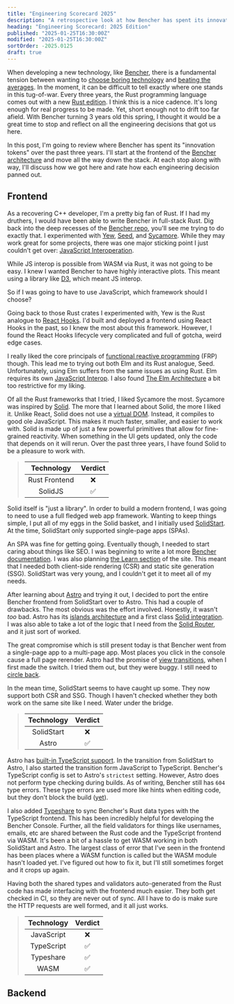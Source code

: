 ```yaml
---
title: "Engineering Scorecard 2025"
description: "A retrospective look at how Bencher has spent its innovation tokens"
heading: "Engineering Scorecard: 2025 Edition"
published: "2025-01-25T16:30:00Z"
modified: "2025-01-25T16:30:00Z"
sortOrder: -2025.0125
draft: true
---
```


When developing a new technology, like [Bencher][bencher],
there is a fundamental tension between wanting to [choose boring technology][choose boring technology]
and [beating the averages][beating the averages].
In the moment, it can be difficult to tell exactly where one stands in this tug-of-war.
Every three years, the Rust programming language comes out with a new [Rust edition][rust editions].
I think this is a nice cadence. It's long enough for real progress to be made.
Yet, short enough not to drift too far afield.
With Bencher turning 3 years old this spring,
I thought it would be a great time to stop and reflect on all the engineering decisions that got us here.

In this post, I'm going to review where Bencher has spent its "innovation tokens" over the past three years.
I'll start at the frontend of the [Bencher architecture][architecture] and move all the way down the stack.
At each stop along with way, I'll discuss how we got here and rate how each engineering decision panned out.

[bencher]: https://bencher.dev
[choose boring technology]: https://mcfunley.com/choose-boring-technology
[beating the averages]: https://paulgraham.com/avg.html
[rust editions]: https://doc.rust-lang.org/edition-guide/editions/
[architecture]: /docs/reference/architecture/

## Frontend

As a recovering C++ developer, I'm a pretty big fan of Rust.
If I had my druthers, I would have been able to write Bencher in full-stack Rust.
Dig back into the deep recesses of the [Bencher repo][bencher github],
you'll see me trying to do exactly that.
I experimented with [Yew][yew github], [Seed][seed github], and [Sycamore][sycamore github].
While they may work great for some projects,
there was one major sticking point I just couldn't get over: [JavaScript Interoperation][js ffi].

While JS interop is possible from WASM via Rust,
it was not going to be easy.
I knew I wanted Bencher to have highly interactive plots.
This meant using a library like [D3][d3 github],
which meant JS interop.

So if I was going to have to use JavaScript, which framework should I choose?

Going back to those Rust crates I experimented with,
Yew is the Rust analogue to [React Hooks][react hooks].
I'd built and deployed a frontend using React Hooks in the past,
so I knew the most about this framework.
However, I found the React Hooks lifecycle very complicated
and full of gotcha, weird edge cases.

I really liked the core principals of [functional reactive programming][functional reactive programming] (FRP) though.
This lead me to trying out both Elm and its Rust analogue, Seed.
Unfortunately, using Elm suffers from the same issues as using Rust.
Elm requires its own [JavaScript Interop][elm js interop].
I also found [The Elm Architecture][the elm architecture] a bit too restrictive for my liking.

Of all the Rust frameworks that I tried, I liked Sycamore the most.
Sycamore was inspired by [Solid][solid github].
The more that I learned about Solid, the more I liked it.
Unlike React, Solid does not use a [virtual DOM][react virtual dom].
Instead, it compiles to good ole JavaScript.
This makes it much faster, smaller, and easier to work with.
Solid is made up of just a few powerful primitives that allow for fine-grained reactivity.
When something in the UI gets updated, only the code that depends on it will rerun.
Over the past three years, I have found Solid to be a pleasure to work with.

> | Technology | Verdict |
> | :--------: | :-----: |
> |   Rust Frontend    |    ❌    |
> |   SolidJS    |    ✅    |

[bencher github]: https://github.com/bencherdev/bencher
[yew github]: https://github.com/yewstack/yew
[seed github]: https://github.com/seed-rs/seed
[sycamore github]: https://github.com/sycamore-rs/sycamore
[js ffi]: https://rustwasm.github.io/docs/book/reference/js-ffi.html
[d3 github]: https://github.com/d3/d3
[react hooks]: https://react.dev/reference/react/hooks
[functional reactive programming]: https://en.wikipedia.org/wiki/Functional_reactive_programming
[elm js interop]: https://guide.elm-lang.org/interop/
[the elm architecture]: https://guide.elm-lang.org/architecture/
[solid github]: https://github.com/solidjs/solid
[react virtual dom]: https://legacy.reactjs.org/docs/faq-internals.html

Solid itself is "just a library".
In order to build a modern frontend,
I was going to need to use a full fledged web app framework.
Wanting to keep things simple, I put all of my eggs in the Solid basket,
and I initially used [SolidStart][solid start github].
At the time, SolidStart only supported single-page apps (SPAs).

An SPA was fine for getting going.
Eventually though, I needed to start caring about things like SEO.
I was beginning to write a lot more [Bencher documentation][bencher docs].
I was also planning [the Learn section][bencher learn] of the site.
This meant that I needed both client-side rendering (CSR)
and static site generation (SSG).
SolidStart was very young, and I couldn't get it to meet all of my needs.

After learning about [Astro][astro] and trying it out,
I decided to port the entire Bencher frontend from SolidStart over to Astro.
This had a couple of drawbacks.
The most obvious was the effort involved.
Honestly, it wasn't _too_ bad.
Astro has its [islands architecture][astro islands] and
a first class [Solid integration][astro solid].
I was also able to take a lot of the logic that I need from the [Solid Router][solid router],
and it just sort of worked.

The great compromise which is still present today
is that Bencher went from a single-page app to a multi-page app.
Most places you click in the console cause a full page rerender.
Astro had the promise of [view transitions][astro view transitions],
when I first made the switch.
I tried them out, but they were buggy.
I still need to [circle back][github issue 556].

In the mean time, SolidStart seems to have caught up some.
They now support both CSR and SSG.
Though I haven't checked whether they both work on the same site like I need.
Water under the bridge.

> | Technology | Verdict |
> | :--------: | :-----: |
> | SolidStart |    ❌    |
> |   Astro    |    ✅    |

[solid start github]: https://github.com/solidjs/solid-start
[bencher docs]: /docs/
[bencher learn]: /learn/
[astro]: https://astro.build/
[astro islands]: https://docs.astro.build/en/concepts/islands/
[astro solid]: https://docs.astro.build/en/guides/integrations-guide/solid-js/
[solid router]: https://github.com/solidjs/solid-router
[astro view transitions]: https://docs.astro.build/en/guides/view-transitions/
[github issue 556]: https://github.com/bencherdev/bencher/issues/556

Astro has [built-in TypeScript support][astro typescript].
In the transition from SolidStart to Astro, I also started the transition form JavaScript to TypeScript.
Bencher's TypeScript config is set to Astro's `strictest` setting.
However, Astro does not perform type checking during builds.
As of writing, Bencher still has `604` type errors.
These type errors are used more like hints when editing code,
but they don't block the build ([yet][github issue 557]).

I also added [Typeshare][typeshare github] to sync Bencher's Rust data types with the TypeScript frontend.
This has been incredibly helpful for developing the Bencher Console.
Further, all the field validators for things like usernames, emails, etc
are shared between the Rust code and the TypeScript frontend via WASM.
It's been a bit of a hassle to get WASM working in both SolidStart and Astro.
The largest class of error that I've seen in the frontend has been places where a WASM function is called
but the WASM module hasn't loaded yet.
I've figured out how to fix it, but I'll still sometimes forget and it crops up again.

Having both the shared types and validators auto-generated from the Rust code
has made interfacing with the frontend much easier.
They both get checked in CI, so they are never out of sync.
All I have to do is make sure the HTTP requests are well formed,
and it all just works.

> | Technology | Verdict |
> | :--------: | :-----: |
> | JavaScript |    ❌    |
> | TypeScript |    ✅    |
> | Typeshare  |    ✅    |
> |   WASM     |    ✅    |

[astro typescript]: https://docs.astro.build/en/guides/typescript/
[github issue 557]: https://github.com/bencherdev/bencher/issues/557
[typeshare github]: https://github.com/1Password/typeshare

## Backend

